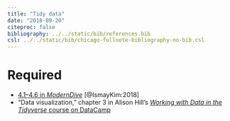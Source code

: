```yaml
---
title: "Tidy data"
date: "2018-09-20"
citeproc: false
bibliography: ../../static/bib/references.bib
csl: ../../static/bib/chicago-fullnote-bibliography-no-bib.csl
---
```


# Required

- <i class="fas fa-book"></i> [4.1–4.6 in *ModernDive*](https://moderndive.com/4-tidy.html) [@IsmayKim:2018]
- <i class="fas fa-laptop-code"></i> "Data visualization," chapter 3 in Alison Hill's [*Working with Data in the Tidyverse* course on DataCamp](https://www.datacamp.com/courses/working-with-data-in-the-tidyverse)
